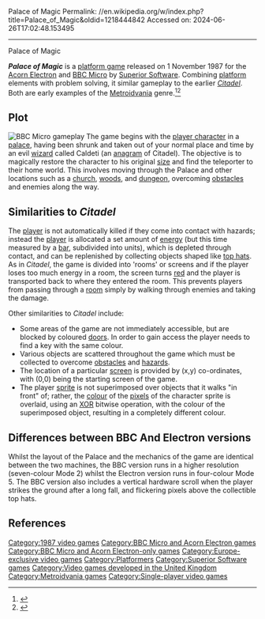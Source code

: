 Palace of Magic
Permalink: //en.wikipedia.org/w/index.php?title=Palace_of_Magic&oldid=1218444842
Accessed on: 2024-06-26T17:02:48.153495



------
Palace of Magic
{{Use dmy dates|date=February 2018}}
{{Infobox video game
| title        = 
| image        = Palace of Magic Coverart.png
| caption      = 
| developer    = Martyn R Howard
| publisher    = Superior Software
| designer     = Stephen Wileman<br>Stephen Chester<br>Robert Asser
| released     = {{vgrelease|EU|1 November 1987}}<ref>[http://www.gamefaqs.com/bbc/949500-palace-of-magic/data ''Palace of Magic''] at [[GameFAQs]]</ref>
| genre        = [[Platform game|Platform]]
| modes        = [[Single-player video game|Single-player]]
| platforms    = [[Acorn Electron]], [[BBC Micro]]
}}

'''''Palace of Magic''''' is a [[platform game]] released on 1 November 1987 for the [[Acorn Electron]] and [[BBC Micro]] by [[Superior Software]]. Combining [[Platform game|platform]] elements with problem solving, it similar gameplay to the earlier ''[[Citadel (video game)|Citadel]]''. Both are early examples of the [[Metroidvania]] genre.<ref>{{cite news|last=Szczepaniak |first=John |title=Backtracking: The History of Metroidvania|work=[[GamesTM]]|issue=116|publisher=[[Imagine Publishing]]|pages=148–53}}</ref><ref name="Dransfield">{{cite web | url = http://www.digitalspy.com/gaming/previews/feature/a632015/the-swindle-preview-the-death-and-rebirth-of-size-fives-crime-caper/ | title = The Swindle preview: The death and rebirth of Size Five's crime caper | first = Ian | last = Dransfield | date = February 27, 2015 | accessdate = July 10, 2016 | publisher = [[Digital Spy]] | quote = "[T]his harks back to the times of BBC Micro games like ''Castle Quest'' or ''Palace of Magic'': really brutal, unfair ''Metroid-style'' things."}}</ref>

==Plot==
[[File:PalaceOfMagic.png|thumb|left|BBC Micro gameplay]]
The game begins with the [[player character]] in a [[palace]], having been shrunk and taken out of your normal place and time by an evil [[Wizard (fantasy)|wizard]] called Caldeti (an [[anagram]] of Citadel). The objective is to magically restore the character to his original [[Resizing (fiction)|size]] and find the teleporter to their home world. This involves moving through the Palace and other locations such as a [[Church (building)|church]], [[wood]]s, and [[dungeon]], overcoming [[obstacle]]s and enemies along the way.

==Similarities to ''Citadel''==
The [[Player character|player]] is not automatically killed if they come into contact with hazards; instead the [[player (game)|player]] is allocated a set amount of [[energy]] (but this time measured by a [[bar (unit)|bar]], subdivided into units), which is depleted through contact, and can be replenished by collecting objects shaped like [[top hats]].  As in ''Citadel'', the game is divided into 'rooms' or screens and if the player loses too much energy in a room, the screen turns [[red]] and the player is transported back to where they entered the room. This prevents players from passing through a [[room]] simply by walking through enemies and taking the damage.

Other similarities to ''Citadel'' include:  
* Some areas of the game are not immediately accessible, but are blocked by coloured [[door]]s. In order to gain access the player needs to find a key with the same colour.
* Various objects are scattered throughout the game which must be collected to overcome [[obstacle]]s and [[hazard]]s.
* The location of a particular [[Electronic page|screen]] is provided by (x,y) co-ordinates, with (0,0) being the starting screen of the game.
* The player [[Sprite (computer graphics)|sprite]] is not superimposed over objects that it walks "in front" of; rather, the [[colour]] of the [[pixel]]s of the character sprite is overlaid, using an [[XOR]] bitwise operation, with the colour of the superimposed object, resulting in a completely different colour.

==Differences between BBC And Electron versions==
Whilst the layout of the Palace and the mechanics of the game are identical between the two machines, the BBC version runs in a higher resolution (seven-colour Mode 2) whilst the Electron version runs in four-colour Mode 5. The BBC version also includes a vertical hardware scroll when the player strikes the ground after a long fall, and flickering pixels above the collectible top hats.

==References==
{{reflist}}

{{Superior Software}}

[[Category:1987 video games]]
[[Category:BBC Micro and Acorn Electron games]]
[[Category:BBC Micro and Acorn Electron-only games]]
[[Category:Europe-exclusive video games]]
[[Category:Platformers]]
[[Category:Superior Software games]]
[[Category:Video games developed in the United Kingdom]]
[[Category:Metroidvania games]]
[[Category:Single-player video games]]
